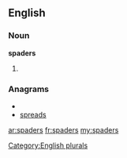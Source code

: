 ==English==

===Noun===
'''spaders'''

# {{plural of|[[spader]]}}

===Anagrams===
* {{alphagram|adeprss}}
* [[spreads#English|spreads]]

[[Category:English plurals]]

[[ar:spaders]]
[[fr:spaders]]
[[my:spaders]]
